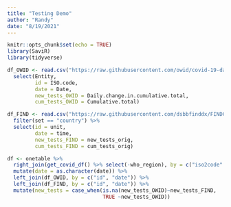 ---
title: "Testing Demo"
author: "Randy"
date: "8/19/2021"
---

```{r setup, include=FALSE}
knitr::opts_chunk$set(echo = TRUE)
library(SaviR)
library(tidyverse)
```

```{r}
df_OWID <- read.csv("https://raw.githubusercontent.com/owid/covid-19-data/master/public/data/testing/covid-testing-all-observations.csv") %>%
  select(Entity,
         id = ISO.code,
         date = Date,
         new_tests_OWID = Daily.change.in.cumulative.total,
         cum_tests_OWID = Cumulative.total)
```

```{r}
df_FIND <- read.csv("https://raw.githubusercontent.com/dsbbfinddx/FINDCov19TrackerData/master/processed/data_all.csv") %>%
  filter(set == "country") %>%
  select(id = unit, 
         date = time, 
         new_tests_FIND = new_tests_orig, 
         cum_tests_FIND = cum_tests_orig)
```


```{r}
df <- onetable %>%
  right_join(get_covid_df() %>% select(-who_region), by = c("iso2code" = "country_code")) %>%
  mutate(date = as.character(date)) %>%
  left_join(df_OWID, by = c("id", "date")) %>%
  left_join(df_FIND, by = c("id", "date")) %>%
  mutate(new_tests = case_when(is.na(new_tests_OWID)~new_tests_FIND,
                               TRUE ~new_tests_OWID))
```


